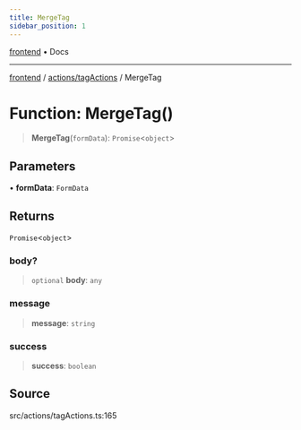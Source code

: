 ```yaml
---
title: MergeTag
sidebar_position: 1
---
```


[frontend](../../..) • Docs

***

[frontend](../../..) / [actions/tagActions](..) / MergeTag

# Function: MergeTag()

> **MergeTag**(`formData`): `Promise`\<`object`\>

## Parameters

• **formData**: `FormData`

## Returns

`Promise`\<`object`\>

### body?

> `optional` **body**: `any`

### message

> **message**: `string`

### success

> **success**: `boolean`

## Source

src/actions/tagActions.ts:165
